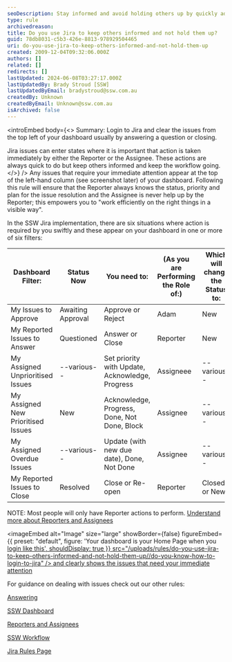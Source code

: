```yaml
---
seoDescription: Stay informed and avoid holding others up by quickly addressing Jira issues that require your attention, ensuring a smooth workflow and keeping reportees updated on status and priorities.
type: rule
archivedreason:
title: Do you use Jira to keep others informed and not hold them up?
guid: 78db8031-c5b3-426e-8813-978929504465
uri: do-you-use-jira-to-keep-others-informed-and-not-hold-them-up
created: 2009-12-04T09:32:06.000Z
authors: []
related: []
redirects: []
lastUpdated: 2024-06-08T03:27:17.000Z
lastUpdatedBy: Brady Stroud [SSW]
lastUpdatedByEmail: bradystroud@ssw.com.au
createdBy: Unknown
createdByEmail: Unknown@ssw.com.au
isArchived: false
---
```


<introEmbed
  body={<>
Summary: Login to Jira and clear the issues from the top left of your dashboard usually by answering a question or closing.

Jira issues can enter states where it is important that action is taken immediately by either the Reporter or the Assignee. These actions are always quick to do but keep others informed and keep the workflow going.
  </>}
/>
Any issues that require your immediate attention appear at the top of the left-hand column (see screenshot later) of your dashboard. Following this rule will ensure that the Reporter always knows the status, priority and plan for the issue resolution and the Assignee is never help up by the Reporter; this empowers you to "work efficiently on the right things in a visible way".

In the SSW Jira implementation, there are six situations where action is required by you swiftly and these appear on your dashboard in one or more of six filters:

| **Dashboard Filter:**              | **Status Now**    | **You need to:**                                | **(As you are Performing the Role of:)** | **Which will change the Status to:** |
| ---------------------------------- | ----------------- | ----------------------------------------------- | ---------------------------------------- | ------------------------------------ |
| My Issues to Approve               | Awaiting Approval | Approve or Reject                               | Adam                                     | New                                  |
| My Reported Issues to Answer       | Questioned        | Answer or Close                                 | Reporter                                 | New                                  |
| My Assigned Unprioritised Issues   | --various--       | Set priority with Update, Acknowledge, Progress | Assigneee                                | --various--                          |
| My Assigned New Prioritised Issues | New               | Acknowledge, Progress, Done, Not Done, Block    | Assignee                                 | --various--                          |
| My Assigned Overdue Issues         | --various--       | Update (with new due date), Done, Not Done      | Assignee                                 | --various--                          |
| My Reported Issues to Close        | Resolved          | Close or Re-open                                | Reporter                                 | Closed or New                        |

NOTE: Most people will only have Reporter actions to perform. [Understand more about Reporters and Assignees](/do-you-undertand-the-roles-of-reporters-and-assignees-and-their-responsibilities)


<imageEmbed
  alt="Image"
  size="large"
  showBorder={false}
  figureEmbed={{
    preset: "default",
    figure: 'Your dashboard is your Home Page when you [login like this',
    shouldDisplay: true
  }}
  src="/uploads/rules/do-you-use-jira-to-keep-others-informed-and-not-hold-them-up//do-you-know-how-to-login-to-jira"
/> and clearly shows the issues that need your immediate attention](Urgent.png)

For guidance on dealing with issues check out our other rules:

[Answering](/do-you-know-how-to-answer-a-question-in-jira)

[SSW Dashboard](/do-you-know-how-your-system-dashboard-can-help-you-this-is-the-most-important-feature-in-jira)

[Reporters and Assignees](/do-you-undertand-the-roles-of-reporters-and-assignees-and-their-responsibilities)

[SSW Workflow](/do-you-really-know-what-a-jira-workflow-is)

[Jira Rules Page](/rules-to-better-jira)
